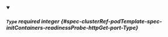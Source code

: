 
<details className="config-field" data-expandable="false" open>
<summary>

##### `Type` <span className="config-field-required" data-required="true">required</span> <span className="config-field-type">integer</span> <span className="config-field-default"></span> <span className="config-field-enum"></span> {#spec-clusterRef-podTemplate-spec-initContainers-readinessProbe-httpGet-port-Type}



</summary>



</details>
